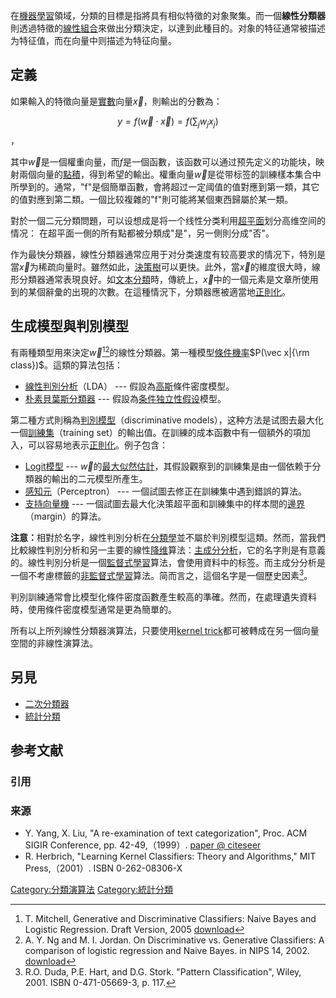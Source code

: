 在[[機器學習|機器學習]]領域，分類的目標是指將具有相似特徵的对象聚集。而一個'''線性分類器'''則透過特徵的[[線性組合|線性組合]]來做出分類決定，以達到此種目的。对象的特征通常被描述为特征值，而在向量中则描述为特征向量。

== 定義 ==
如果輸入的特徵向量是[[實數|實數]]向量<math>\vec x</math>，則輸出的分數為：
:<math>y = f(\vec{w}\cdot\vec{x}) = f\left(\sum_j w_j x_j\right)</math>，

其中<math>\vec w</math>是一個權重向量，而''f''是一個函數，该函数可以通过预先定义的功能块，映射兩個向量的[[數量積|點積]]，得到希望的輸出。權重向量<math>\vec w</math>是從带标签的訓練樣本集合中所學到的。通常，"f"是個簡單函數，會將超过一定阈值的值對應到第一類，其它的值對應到第二類。一個比较複雜的"f"則可能將某個東西歸屬於某一類。

對於一個二元分類問題，可以设想成是将一个线性分类利用[[超平面|超平面]]划分高维空间的情况：
在超平面一側的所有點都被分類成"是"，另一側則分成"否"。

作为最快分類器，線性分類器通常应用于对分类速度有较高要求的情况下，特別是當<math>\vec x</math>为稀疏向量时。雖然如此，[[決策樹|決策樹]]可以更快。此外，當<math>\vec x</math>的維度很大時，線形分類器通常表現良好。如[[文本分類|文本分類]]時，傳統上，<math>\vec x</math>中的一個元素是文章所使用到的某個辭彙的出現的次數。在這種情況下，分類器應被適當地[[正則化_(數學)|正則化]]。

== 生成模型與判別模型 ==
有兩種類型用來決定<math>\vec w</math><ref>T. Mitchell, Generative and Discriminative Classifiers: Naive Bayes and Logistic Regression. Draft Version, 2005 [http://www.cs.cmu.edu/~tom/mlbook/NBayesLogReg.pdf download]</ref><ref>A. Y. Ng and M. I. Jordan. On Discriminative vs. Generative Classifiers: A comparison of logistic regression and Naive Bayes. in NIPS 14, 2002. [http://www.cs.berkeley.edu/~jordan/papers/ng-jordan-nips01.ps download]</ref>的線性分類器。第一種模型[[條件機率|條件機率]]<math>P(\vec x|{\rm class})</math>。這類的算法包括：
* [[線性判別分析|線性判別分析]]（LDA） --- 假設為[[常態分佈|高斯]]條件密度模型。
* [[朴素貝葉斯分類器|朴素貝葉斯分類器]] --- 假設為[[条件独立性假设|条件独立性假设]]模型。

第二種方式則稱為[[判別模型|判別模型]]（discriminative models），这种方法是试图去最大化一個[[訓練集|訓練集]]（training set）的輸出值。在訓練的成本函數中有一個額外的項加入，可以容易地表示[[正則化_(數學)|正則化]]。例子包含：
* [[Logit模型|Logit模型]] --- <math>\vec w</math>的[[最大似然估計|最大似然估計]]，其假設觀察到的訓練集是由一個依赖于分類器的輸出的二元模型所產生。
* [[感知元|感知元]]（Perceptron） --- 一個試圖去修正在訓練集中遇到錯誤的算法。
* [[支持向量機|支持向量機]] --- 一個試圖去最大化決策超平面和訓練集中的样本間的[[邊界_(機器學習)|邊界]]（margin）的算法。

'''注意：'''相對於名字，線性判別分析在[[分類學|分類學]]並不屬於判別模型這類。然而，當我們比較線性判別分析和另一主要的線性[[降维|降维]]算法：[[主成分分析|主成分分析]]，它的名字則是有意義的。線性判別分析是一個[[監督式學習|監督式學習]]算法，會使用資料中的标签。而主成分分析是一個不考慮標籤的[[非監督式學習|非監督式學習]]算法。简而言之，這個名字是一個歷史因素<ref>R.O. Duda, P.E. Hart, and D.G. Stork. "Pattern Classification", Wiley, 2001. ISBN 0-471-05669-3, p. 117.</ref>。

判別訓練通常會比模型化條件密度函數產生較高的準確。然而，在處理遺失資料時，使用條件密度模型通常是更為簡單的。

所有以上所列線性分類器演算法，只要使用[[kernel_trick|kernel trick]]都可被轉成在另一個向量空間的非線性演算法。

== 另見 ==
* [[二次分類器|二次分類器]]
* [[統計分類|統計分類]]

== 参考文献 ==
=== 引用 ===
{{Reflist|30em}}

=== 来源 ===
{{refbegin}}
* Y. Yang, X. Liu, "A re-examination of text categorization", Proc. ACM SIGIR Conference, pp. 42-49,（1999）. [http://citeseer.ist.psu.edu/yang99reexamination.html paper @ citeseer]
* R. Herbrich, "Learning Kernel Classifiers: Theory and Algorithms," MIT Press,（2001）. ISBN 0-262-08306-X
{{refend}}

[[Category:分類演算法|Category:分類演算法]]
[[Category:統計分類|Category:統計分類]]